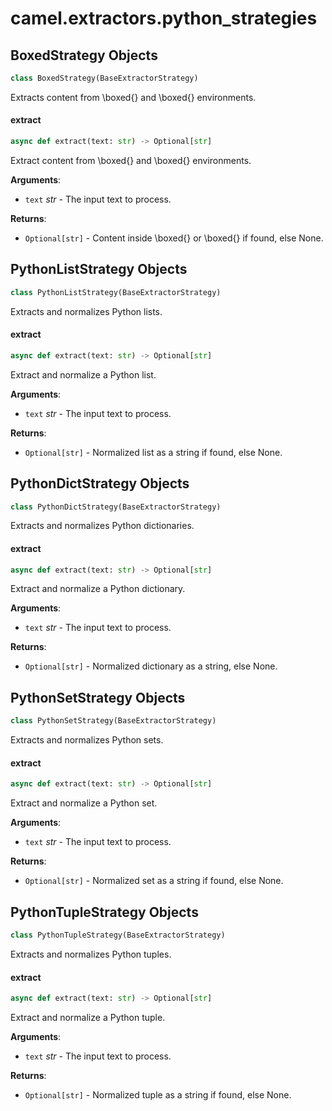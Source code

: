 <a id="camel.extractors.python_strategies"></a>

# camel.extractors.python\_strategies

<a id="camel.extractors.python_strategies.BoxedStrategy"></a>

## BoxedStrategy Objects

```python
class BoxedStrategy(BaseExtractorStrategy)
```

Extracts content from \\boxed{} and \boxed{} environments.

<a id="camel.extractors.python_strategies.BoxedStrategy.extract"></a>

#### extract

```python
async def extract(text: str) -> Optional[str]
```

Extract content from \\boxed{} and \boxed{} environments.

**Arguments**:

- `text` _str_ - The input text to process.
  

**Returns**:

- `Optional[str]` - Content inside \\boxed{} or \boxed{} if found, else
  None.

<a id="camel.extractors.python_strategies.PythonListStrategy"></a>

## PythonListStrategy Objects

```python
class PythonListStrategy(BaseExtractorStrategy)
```

Extracts and normalizes Python lists.

<a id="camel.extractors.python_strategies.PythonListStrategy.extract"></a>

#### extract

```python
async def extract(text: str) -> Optional[str]
```

Extract and normalize a Python list.

**Arguments**:

- `text` _str_ - The input text to process.
  

**Returns**:

- `Optional[str]` - Normalized list as a string if found, else None.

<a id="camel.extractors.python_strategies.PythonDictStrategy"></a>

## PythonDictStrategy Objects

```python
class PythonDictStrategy(BaseExtractorStrategy)
```

Extracts and normalizes Python dictionaries.

<a id="camel.extractors.python_strategies.PythonDictStrategy.extract"></a>

#### extract

```python
async def extract(text: str) -> Optional[str]
```

Extract and normalize a Python dictionary.

**Arguments**:

- `text` _str_ - The input text to process.
  

**Returns**:

- `Optional[str]` - Normalized dictionary as a string, else None.

<a id="camel.extractors.python_strategies.PythonSetStrategy"></a>

## PythonSetStrategy Objects

```python
class PythonSetStrategy(BaseExtractorStrategy)
```

Extracts and normalizes Python sets.

<a id="camel.extractors.python_strategies.PythonSetStrategy.extract"></a>

#### extract

```python
async def extract(text: str) -> Optional[str]
```

Extract and normalize a Python set.

**Arguments**:

- `text` _str_ - The input text to process.
  

**Returns**:

- `Optional[str]` - Normalized set as a string if found, else None.

<a id="camel.extractors.python_strategies.PythonTupleStrategy"></a>

## PythonTupleStrategy Objects

```python
class PythonTupleStrategy(BaseExtractorStrategy)
```

Extracts and normalizes Python tuples.

<a id="camel.extractors.python_strategies.PythonTupleStrategy.extract"></a>

#### extract

```python
async def extract(text: str) -> Optional[str]
```

Extract and normalize a Python tuple.

**Arguments**:

- `text` _str_ - The input text to process.
  

**Returns**:

- `Optional[str]` - Normalized tuple as a string if found, else None.

